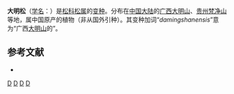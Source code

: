 {{Infraspeciesbox
| genus = Pinus
| species = taiwanensis
| varietas = damingshanensis
| authority = [[郑万钧|Cheng]] et [[傅立国|L. K. Fu]], 1975
| synonyms = 
}}
'''大明松'''（[[学名|学名]]：{{lang|la|''Pinus taiwanensis'' var. ''damingshanensis''}}）是[[松科|松科]][[松属|松属]]的[[变种|变种]]。分布在[[中国大陆|中国大陆]]的[[广西|广西]][[大明山|大明山]]、[[贵州|贵州]][[梵净山|梵净山]]等地，属中国原产的植物（非从国外引种）。其变种加词“''damingshanensis''”意为“广西[[大明山|大明山]]的”。

== 参考文献 ==
<div class="references-small">
* {{cite web| url =http://www.bioinfo.cn/db05/KmzwSpecies.php?action=view&id=24375| title =大明松（变种）| work =《中国高等植物数据库全库》| publisher =中国科学院微生物研究所| author =昆明植物研究所| accessdate =2009-02-25| deadurl =yes| archiveurl =https://web.archive.org/web/20160305060904/http://www.bioinfo.cn/db05/KmzwSpecies.php?action=view&id=24375| archivedate =2016-03-05}}
</div>
{{Taxonbar|from=Q10935640}}

[[Category:松属|D]]
[[Category:贵州植物|D]]
[[Category:广西植物|D]]
[[Category:1975年描述的植物|D]]